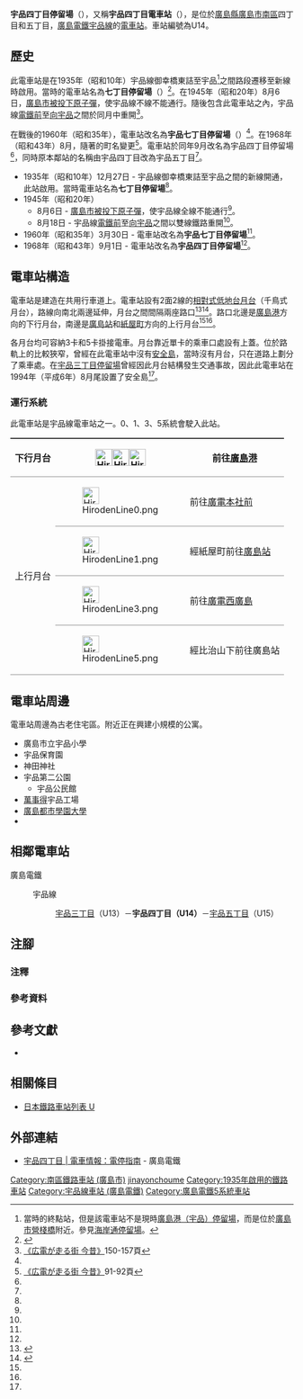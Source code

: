 {{Infobox station
|公司色 = #009944
|站名 = 宇品四丁目
|圖片 = 
|圖片說明 = 
|日文原名 = 宇品四丁目
|平假名 = うじなよんちょうめ
|羅馬拼音 = Ujina 4-chome
|副站名 = 
|所在地 = {{JPN}}[[廣島縣|廣島縣]][[廣島市|廣島市]][[南區_(廣島市)|南區]]{{Translink|ja|宇品|宇品|宇品神田}}四丁目·五丁目
|座標 = {{coord|34|21|36.2|N|132|27|50.2|E|type:railwaystation_region:JP-24|display=inline,title}}
|車站構造 = [[地面車站|地面車站]]
|月台配置 = 2面2線
|啟用年月日 = 1935年（昭和10年）12月27日
|廢站年月日 = 
|乘客人數 = 
|上下車人次 = 
|統計年度 = 
|轉車 = 
|全寬備註 = 
|adjacent = {{Adjacent stations|system=廣島電鐵|line=宇品線|left=宇品三丁目|right=宇品五丁目|note-left=U13<br/>0.4km|note-mid={{Color|#0092d7|●}}U14<br/>距離[[紙屋町停留場|紙屋町]]4.0km|note-right=U15<br>0.2km}}
}}
'''宇品四丁目停留場'''（{{jpn|j=宇品四丁目停留場|hg=うじなよんちょうめていりゅうじょう|rm=Ujina 4-chome teiryūjō|f=y}}），又稱'''宇品四丁目電車站'''（{{jpn|j=宇品四丁目電停}}），是位於[[廣島縣|廣島縣]][[廣島市|廣島市]][[南區_(廣島市)|南區]]{{Translink|ja|宇品|宇品|宇品神田}}四丁目和五丁目，[[廣島電鐵|廣島電鐵]][[宇品線_(廣島電鐵)|宇品線]]的[[電車站|電車站]]。車站編號為U14。

== 歷史 ==
此電車站是在1935年（昭和10年）宇品線御幸橋東詰至宇品<ref group="注">當時的終點站，但是該電車站不是現時[[廣島港停留場|廣島港（宇品）停留場]]，而是位於[[廣島港#宇品中央地區|廣島市營棧橋]]附近。參見[[海岸通停留場|海岸通停留場]]。</ref>之間路段遷移至新線時啟用。當時的電車站名為'''七丁目停留場'''（{{jpn|j=七丁目停留場|hg=ななちょうめていりゅうじょう}}）<ref name=chizu38>{{cite book|author=[[今尾惠介|今尾惠介]]（監修） |title={{Translink|ja|日本鉄道旅行地図帳|日本鐵道旅行地圖帳}} - 全線・全駅・全廃線 |publisher=[[新潮社|新潮社]] |volume=11 中国四国 |year=2009 |isbn=978-4-10-790029-6 |page=38}}</ref>。在1945年（昭和20年）8月6日，[[廣島市原子彈爆炸|廣島市被投下原子彈]]，使宇品線不線不能通行。隨後包含此電車站之內，宇品線[[廣電本社前停留場|電鐵前]]至[[元宇品口停留場|向宇品]]之間於同月中重開<ref name=osafune2>[[#osafune|《広電が走る街 今昔》]]150-157頁</ref>。

在戰後的1960年（昭和35年），電車站改名為'''宇品七丁目停留場'''（{{jpn|j=宇品七丁目停留場|hg=うじなななちょうめていりゅうじょう}}）<ref name=chizu38/>。在1968年（昭和43年）8月，隨著{{Translink|ja|宇品|宇品|宇品町}}的町名變更<ref name=osafune>[[#osafune|《広電が走る街 今昔》]]91-92頁</ref>。電車站於同年9月改名為宇品四丁目停留場<ref name=chizu38/>，同時原本鄰站的名稱由宇品四丁目改為宇品五丁目<ref name=chizu38/>。

* 1935年（昭和10年）12月27日 - 宇品線御幸橋東詰至宇品之間的新線開通，此站啟用。當時電車站名為'''七丁目停留場'''<ref name=osafune2/>。
* 1945年（昭和20年）
** 8月6日 - [[廣島市原子彈爆炸|廣島市被投下原子彈]]，使宇品線全線不能通行<ref name=osafune2/>。
**8月18日 - 宇品線[[廣電本社前停留場|電鐵前]]至[[元宇品口停留場|向宇品]]之間以雙線鐵路重開<ref name=osafune2/>。
* 1960年（昭和35年）3月30日 - 電車站改名為'''宇品七丁目停留場'''<ref name=osafune2/>。
* 1968年（昭和43年）9月1日 - 電車站改名為'''宇品四丁目停留場'''<ref name=osafune2/>。

== 電車站構造 ==
電車站是建造在共用行車道上。電車站設有2面2線的[[相對式月台|相對式低地台月台]]（千鳥式月台），路線向南北兩邊延伸，月台之間間隔兩座路口<ref name=line>{{Cite book|author=川島令三 |authorlink=川島令三 |title=山陽・山陰ライン 全線・全駅・全配線 |year=2012 |publisher=[[講談社|講談社]] |series=【図説】 日本の鉄道 |isbn=978-4-06-295157-9 |volume=第7巻 広島エリア |pages=15・81頁|language=ja}}</ref><ref name=jijo>{{Cite book|author=川島令三 |title={{Translink|ja|全国鉄道事情大研究|全國鐵道事情大研究}} |year=2009 |publisher={{Translink|ja|草思社}} |isbn=978-4-7942-1711-0 |volume=中国篇 2 |pages=103・109頁}}</ref>。路口北邊是[[廣島港停留場|廣島港]]方向的下行月台，南邊是[[廣島站|廣島站]]和[[紙屋町停留場|紙屋町]]方向的上行月台<ref name=line/><ref name=jijo/>。

各月台均可容納3卡和5卡掛接電車。月台靠近單卡的乘車口處設有上蓋。位於路軌上的{{Translink|ja|宇品通り|宇品通}}比較狹窄，曾經在此電車站中沒有[[安全島|安全島]]，當時沒有月台，只在道路上劃分了乘車處。在[[宇品三丁目停留場|宇品三丁目停留場]]曾經因此月台結構發生交通事故，因此此電車站在1994年（平成6年）8月尾設置了安全島<ref name=osafune/>。

=== 運行系統 ===
{{See also|廣島電鐵#運行系統}}
此電車站是宇品線電車站之一。0、1、3、5系統會駛入此站。
{| style="border-collapse: collapse;"
|-
! rowspan="1" style="border-width: 2px 0; border-style: ridge; padding: 2px .5em;"|下行月台
| style="border-width: 2px 0; border-style: ridge; padding: 2px .5em;"|[[File:HirodenLine1.png|30px]][[File:HirodenLine3.png|30px]][[File:HirodenLine5.png|30px]]
| style="border-width: 2px 0; border-style: ridge; padding: 2px .5em;"|前往[[廣島港停留場|廣島港]]
|-
! rowspan="4" style="border-width: 2px 0; border-style: ridge; padding: 2px .5em;"|上行月台
| style="border-width: 2px 0; border-style: ridge; padding: 2px .5em;"|[[File:HirodenLine0.png|30px]]
| style="border-width: 2px 0; border-style: ridge; padding: 2px .5em;"|前往[[廣電本社前停留場|廣電本社前]]
|-
| style="border-width: 2px 0; border-style: ridge; padding: 2px .5em;"|[[File:HirodenLine1.png|30px]]
| style="border-width: 2px 0; border-style: ridge; padding: 2px .5em;"|經紙屋町前往[[廣島站|廣島站]]
|-
| style="border-width: 2px 0; border-style: ridge; padding: 2px .5em;"|[[File:HirodenLine3.png|30px]]
| style="border-width: 2px 0; border-style: ridge; padding: 2px .5em;"|前往[[廣電西廣島站|廣電西廣島]]
|-
| style="border-width: 2px 0; border-style: ridge; padding: 2px .5em;"|[[File:HirodenLine5.png|30px]]
| style="border-width: 2px 0; border-style: ridge; padding: 2px .5em;"|經比治山下前往廣島站
|}

== 電車站周邊 ==
電車站周邊為古老住宅區。附近正在興建小規模的公寓。
* 廣島市立宇品小學
* 宇品保育園
* 神田神社
* 宇品第二公園
** 宇品公民館
* [[萬事得|萬事得]]宇品工場
* [[廣島都市學園大學|廣島都市學園大學]]
* {{Translink|ja|郵政大学校#郵政研修センター一覧|郵政大學#郵政研修中心列表|中國郵政研修中心}}

== 相鄰電車站 ==
; 廣島電鐵
: {{color|#0092d7|■}}宇品線
:: [[宇品三丁目停留場|宇品三丁目]]（U13）－'''宇品四丁目（U14）'''－[[宇品五丁目停留場|宇品五丁目]]（U15）
== 注腳 ==
=== 注釋 ===
{{Reflist|group="注"}}
=== 參考資料 ===
{{Reflist}}
== 參考文獻 ==
* {{Cite book|author=長船友則 |title={{lang|ja|広電が走る街 今昔}} |year=2005 |publisher=[[JTB出版|JTB出版]] |series=JTB Can Books |isbn=4-533-05986-4|language=ja |ref=osafune}}
== 相關條目 ==
* [[日本鐵路車站列表_U|日本鐵路車站列表 U]]
== 外部連結 ==
* [http://www.hiroden.co.jp/train/route-guide/stop-guide/u-14.html 宇品四丁目 | 電車情報：電停指南] {{Wayback|url=http://www.hiroden.co.jp/train/route-guide/stop-guide/u-14.html |date=20171008220350 }}{{ja icon}} - 廣島電鐵
{{宇品線 (廣島電鐵)}}
{{DEFAULTSORT:Ujina 4-chome}}
[[Category:南區鐵路車站_(廣島市)|Category:南區鐵路車站 (廣島市)]]
[[Category:日本鐵路車站_U|jinayonchoume]]
[[Category:1935年啟用的鐵路車站|Category:1935年啟用的鐵路車站]]
[[Category:宇品線車站_(廣島電鐵)|Category:宇品線車站 (廣島電鐵)]]
[[Category:廣島電鐵5系統車站|Category:廣島電鐵5系統車站]]